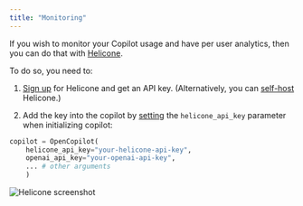 ```yaml
---
title: "Monitoring"
---
```


If you wish to monitor your Copilot usage and have per user analytics, then you can do that with [Helicone](https://www.helicone.ai/).

To do so, you need to:

1. [Sign up](https://www.helicone.ai/signup) for Helicone and get an API key. (Alternatively, you can [self-host](https://docs.helicone.ai/getting-started/open-source) Helicone.)

1. Add the key into the copilot by [setting](/integrate/settings) the `helicone_api_key` parameter when initializing copilot:

```python
copilot = OpenCopilot(
    helicone_api_key="your-helicone-api-key",
    openai_api_key="your-openai-api-key",
    ... # other arguments
    )
```

<img className="w-full" src="/images/helicone.png" alt="Helicone screenshot" />